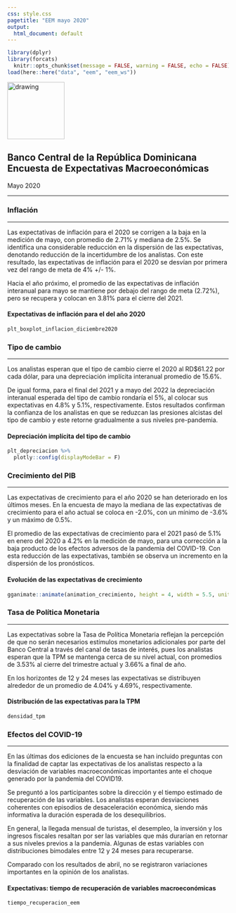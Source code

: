 ---
css: style.css
pagetitle: "EEM mayo 2020"
output:
  html_document: default
---


```{r config, include=FALSE}
library(dplyr)
library(forcats)
  knitr::opts_chunk$set(message = FALSE, warning = FALSE, echo = FALSE)
load(here::here("data", "eem", "eem_ws"))
```


<!-- Header del documento -->
<div class = "header">

  <div class="imagen">
  <img src="img/bcrd_squared.png" alt="drawing" width="130" style="display:inline-block"/>
  </div>
  
  <div class="title">
  <h2>Banco Central de la República Dominicana<br>
Encuesta de Expectativas Macroeconómicas</h2>
<span>Mayo 2020</span>
  </div>
  
</div>
<hr class="head-ruler">


<!-- Inflación -->

### Inflación
***

<div class="inflacion-container">
<!-- Redancción -->
<div class="left">
Las expectativas de inflación para el 2020 se corrigen a la baja en la medición de mayo, con promedio de 2.71% y mediana de 2.5%. Se identifica una considerable reducción en la dispersión de las expectativas, denotando reducción de la incertidumbre de los analistas. Con este resultado, las expectativas de inflación para el 2020 se desvían por primera vez del rango de meta de 4% +/- 1%.

Hacia el año próximo, el promedio de las expectativas de inflación interanual para mayo se mantiene por debajo del rango de meta (2.72%), pero se recupera y colocan en 3.81% para el cierre del 2021.
</div>

<div class="right">
#### Expectativas de inflación para el del año 2020
```{r plt_inflacion_diciembre, fig.width=5.5, fig.height=3.8}
plt_boxplot_inflacion_diciembre2020
```
</div>
</div>

### Tipo de cambio
***

<div class="tc-container">
<div class="left">
Los analistas esperan que el tipo de cambio cierre el 2020 al RD$61.22 por cada dólar, para una depreciación implícita interanual promedio de 15.6%. 

De igual forma, para el final del 2021 y a mayo del 2022 la depreciación interanual esperada del tipo de cambio rondaría el 5%, al colocar sus expectativas en 4.8% y 5.1%, respectivamente. Estos resultados confirman la confianza de los analistas en que se reduzcan las presiones alcistas del tipo de cambio y este retorne gradualmente a sus niveles pre-pandemia.
</div>

<div class="right">
#### Depreciación implícita del tipo de cambio
```{r plt_depreciacion, fig.width=5.5, fig.height=3.8}
plt_depreciacion %>% 
  plotly::config(displayModeBar = F) 
```
</div>
</div>


### Crecimiento del PIB
***
<div class="pib-container">
<div class="left">
Las expectativas de crecimiento para el año 2020 se han deteriorado en los últimos meses. En la encuesta de mayo la mediana de las expectativas de crecimiento para el año actual se coloca en -2.0%, con un mínimo de -3.6% y un máximo de 0.5%. 

El promedio de las expectativas de crecimiento para el 2021 pasó de 5.1% en enero del 2020 a 4.2% en la medición de mayo, para una corrección a la baja producto de los efectos adversos de la pandemia del COVID-19. Con esta reducción de las expectativas, también se observa un incremento en la dispersión de los pronósticos.


</div>

<div class="right">
#### Evolución de las expectativas de crecimiento 
```{r animation_pib, fig.width=5.5, fig.height=3.8}
gganimate::animate(animation_crecimiento, height = 4, width = 5.5, units = "in", res = 120)
```
</div>
</div>

### Tasa de Política Monetaria
***

<div class="pib-container">
<div class="left">

Las expectativas sobre la Tasa de Política Monetaria reflejan la percepción de que no serán necesarios estímulos monetarios adicionales por parte del Banco Central a través del canal de tasas de interés, pues los analistas esperan que la TPM se mantenga cerca de su nivel actual, con promedios de 3.53% al cierre del trimestre actual y 3.66% a final de año. 

En los horizontes de 12 y 24 meses las expectativas se distribuyen alrededor de un promedio de 4.04% y 4.69%, respectivamente. 

</div>

<div class="right">
#### Distribución de las expectativas para la TPM
```{r desidad_tpm, fig.width=5.5, fig.height=3.8}
densidad_tpm
```

</div>
</div>

### Efectos del COVID-19
***

<div class="covid-container">
<div class="left">

En las últimas dos ediciones de la encuesta se han incluido preguntas con la finalidad de captar las expectativas de los analistas respecto a la desviación de variables macroeconómicas importantes ante el choque generado por la pandemia del COVID19.

Se preguntó a los participantes sobre la dirección y el tiempo estimado de recuperación de las variables. Los analistas esperan desviaciones coherentes con episodios de desaceleración económica, siendo más informativa la duración esperada de los desequilibrios.

En general, la llegada mensual de turistas, el desempleo, la inversión y los ingresos fiscales resaltan por ser las variables que más durarían en retornar a sus niveles previos a la pandemia. Algunas de estas variables con distribuciones bimodales entre 12 y 24 meses para recuperarse.

Comparado con los resultados de abril, no se registraron variaciones importantes en la opinión de los analistas.

</div>

<div class="right">
#### Expectativas: tiempo de recuperación de variables macroeconómicas
```{r covid, fig.width=5.5, fig.height=7}
tiempo_recuperacion_eem
```
</div>
</div>


